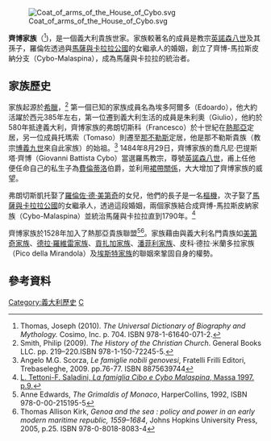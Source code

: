 [[File:Coat_of_arms_of_the_House_of_Cybo.svg|right]]

'''齊博家族'''（{{lang-it|'''Cybo''' 或 '''Cibo'''}}<ref>Thomas, Joseph (2010). ''The Universal Dictionary of Biography and Mythology.'' Cosimo, Inc. p. 704. ISBN 978-1-61640-071-2.</ref>)，是一個義大利貴族世家。家族較著名的成員是教宗[[英諾森八世|英諾森八世]]及其孫子{{Tsl|en|Lorenzo Cybo|羅倫佐·齊博}}，羅倫佐透過與[[馬薩與卡拉拉公國|馬薩與卡拉拉公國]]的女繼承人{{Tsl|en|Ricciarda Cybo-Malaspina|瑞琪阿爾達·馬拉斯皮納}}的婚姻，創立了齊博-馬拉斯皮納分支（Cybo-Malaspina），成為馬薩與卡拉拉的統治者。

==家族歷史==
家族起源於[[希臘|希臘]]，<ref>Smith, Philip (2009). ''The History of the Christian Church''. General Books LLC. pp. 219–220.ISBN 978-1-150-72245-5.</ref> 第一個已知的家族成員名為埃多阿爾多（Edoardo），他大約活躍於西元385年左右，第一位遷到義大利生活的成員是朱利奧（Giulio），他約於580年抵達義大利，齊博家族的弗朗切斯科（Francesco）於十世紀在[[熱那亞|熱那亞]]定居，另一位成員托瑪索（Tomaso）則遷至[[那不勒斯|那不勒斯]]定居，他是那不勒斯貴族{{Tsl|it|Tomacelli|托馬切利家族}}（教宗[[博義九世|博義九世]]來自此家族）的始祖。<ref>Angelo M.G. Scorza, ''Le famiglie nobili genovesi'', Fratelli Frilli Editori, Trebaseleghe, 2009. pp.76-77. ISBN 8875639744</ref>
1484年8月29日，齊博家族的喬凡尼·巴提斯塔·齊博（Giovanni Battista Cybo）當選羅馬教宗，尊號[[英諾森八世|英諾森八世]]，甫上任他便任命自己的私生子{{Tsl|en|Franceschetto Cybo|弗朗切斯凱托·齊博}}為[[費倫蒂洛|費倫蒂洛]]伯爵，並利用[[裙帶關係|裙帶關係]]，大大增加了齊博家族的威望。

弗朗切斯凱托娶了[[羅倫佐·德·美第奇|羅倫佐·德·美第奇]]的女兒{{Tsl|en|Maddalena de' Medici (1473–1528)|瑪達萊娜·迪·羅倫佐·德·美第奇}}，他們的長子{{Tsl|en|Innocenzo Cybo|英諾琴佐·齊博}}是一名[[樞機|樞機]]，次子{{Tsl|en|Lorenzo Cybo|羅倫佐·齊博}}娶了[[馬薩與卡拉拉公國|馬薩與卡拉拉公國]]的女繼承人{{Tsl|en|Ricciarda Cybo-Malaspina|里洽爾達·馬拉斯皮納}}，透過這段婚姻，兩個家族結合成齊博-馬拉斯皮納家族（Cybo-Malaspina）並統治馬薩與卡拉拉直到1790年。<ref>[https://books.google.com.tw/books?id=Yg5PQwAACAAJ&dq=L.+Tettoni-F&hl=zh-TW&sa=X&ved=0CC8Q6AEwA2oVChMIrO_tyqCcxwIVSIyUCh0isQSo L. Tettoni-F. Saladini, ''La famiglia Cibo e Cybo Malaspina'', Massa 1997. p.9.]</ref>

齊博家族於1528年加入了熱那亞貴族聯盟{{Tsl|en|Albergo (family)|阿爾貝爾戈}}<ref>Anne Edwards, ''The Grimaldis of Monaco'', HarperCollins, 1992, ISBN 978-0-00-215195-5</ref><ref>Thomas Allison Kirk, ''Genoa and the sea : policy and power in an early modern maritime republic, 1559–1684'', Johns Hopkins University Press, 2005, p.25. ISBN 978-0-8018-8083-4</ref>。家族藉由與義大利名門貴族如[[美第奇家族|美第奇家族]]、[[德拉·羅維雷家族|德拉·羅維雷家族]]、[[貢扎加家族|貢扎加家族]]、[[潘菲利家族|潘菲利家族]]、皮科·德拉·米蘭多拉家族（Pico della Mirandola）及[[埃斯特家族|埃斯特家族]]的聯姻來鞏固自身的權勢。

==參考資料==
{{reflist}}

{{European Royal Houses}}

[[Category:義大利歷史|Category:義大利歷史]]
[[Category:義大利貴族|C]]